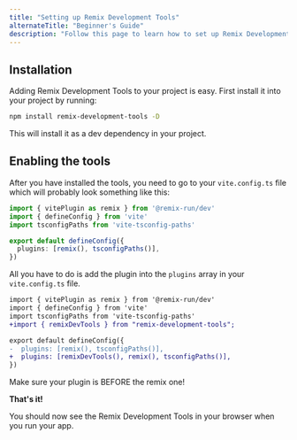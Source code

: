 ```yaml
---
title: "Setting up Remix Development Tools"
alternateTitle: "Beginner's Guide"
description: "Follow this page to learn how to set up Remix Development Tools in your Remix project."
---
```


 
 
## Installation
Adding Remix Development Tools to your project is easy. First install it into your project by running:

```bash
npm install remix-development-tools -D
```

This will install it as a dev dependency in your project.

## Enabling the tools

After you have installed the tools, you need to go to your `vite.config.ts` file which will probably look something like this:

```ts 
import { vitePlugin as remix } from '@remix-run/dev'
import { defineConfig } from 'vite'
import tsconfigPaths from 'vite-tsconfig-paths'

export default defineConfig({
  plugins: [remix(), tsconfigPaths()],
}) 

```

All you have to do is add the plugin into the `plugins` array in your `vite.config.ts` file. 

```diff 
import { vitePlugin as remix } from '@remix-run/dev'
import { defineConfig } from 'vite'
import tsconfigPaths from 'vite-tsconfig-paths'
+import { remixDevTools } from "remix-development-tools";

export default defineConfig({
-  plugins: [remix(), tsconfigPaths()], 
+  plugins: [remixDevTools(), remix(), tsconfigPaths()],
}) 

```
<Warn title="Warning">
Make sure your plugin is BEFORE the remix one!
</Warn>

**That's it!** 

You should now see the Remix Development Tools in your browser when you run your app.
 

